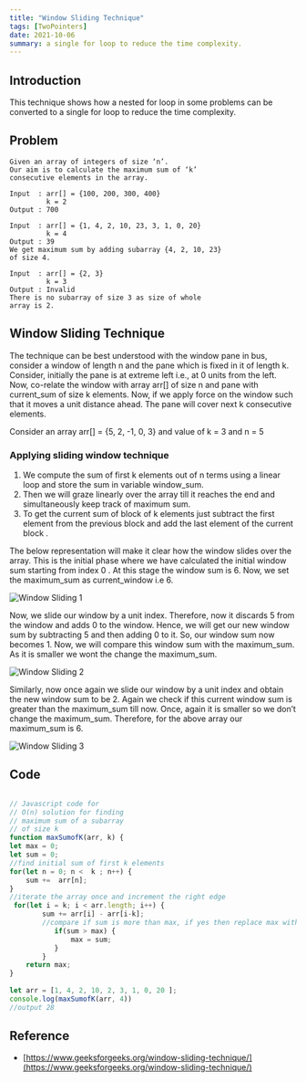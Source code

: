 ```yaml
---
title: "Window Sliding Technique"
tags: [TwoPointers]
date: 2021-10-06
summary: a single for loop to reduce the time complexity.
---
```


## Introduction

This technique shows how a nested for loop in some problems can be converted to
a single for loop to reduce the time complexity.

## Problem

```shell
Given an array of integers of size ‘n’.
Our aim is to calculate the maximum sum of ‘k’ 
consecutive elements in the array.

Input  : arr[] = {100, 200, 300, 400}
         k = 2
Output : 700

Input  : arr[] = {1, 4, 2, 10, 23, 3, 1, 0, 20}
         k = 4 
Output : 39
We get maximum sum by adding subarray {4, 2, 10, 23}
of size 4.

Input  : arr[] = {2, 3}
         k = 3
Output : Invalid
There is no subarray of size 3 as size of whole
array is 2.
```

## Window Sliding Technique

The technique can be best understood with the window pane in bus, consider a
window of length n and the pane which is fixed in it of length k. Consider,
initially the pane is at extreme left i.e., at 0 units from the left. Now,
co-relate the window with array arr[] of size n and pane with current_sum of
size k elements. Now, if we apply force on the window such that it moves a unit
distance ahead. The pane will cover next k consecutive elements. 

Consider an array arr[] = {5, 2, -1, 0, 3} and value of k = 3 and n = 5

### Applying sliding window technique

1. We compute the sum of first k elements out of n terms using a linear loop and store the sum in variable window_sum.
2. Then we will graze linearly over the array till it reaches the end and simultaneously keep track of maximum sum.
3. To get the current sum of block of k elements just subtract the first element from the previous block and add the last element of the current block .

The below representation will make it clear how the window slides over the array.
This is the initial phase where we have calculated the initial window sum
starting from index 0 . At this stage the window sum is 6. Now, we set the
maximum_sum as current_window i.e 6. 

![Window Sliding 1](/../../assets/sliding-window/sliding-window1.png)

Now, we slide our window by a unit index. Therefore, now it discards 5 from the
window and adds 0 to the window. Hence, we will get our new window sum by
subtracting 5 and then adding 0 to it. So, our window sum now becomes 1. Now, we
will compare this window sum with the maximum_sum. As it is smaller we wont the
change the maximum_sum. 

![Window Sliding 2](/../../assets/sliding-window/sliding-window2.png)

Similarly, now once again we slide our window by a unit index and obtain the new window sum to be 2. Again we check if this current window sum is greater than the maximum_sum till now. Once, again it is smaller so we don’t change the maximum_sum.
Therefore, for the above array our maximum_sum is 6.

![Window Sliding 3](/../../assets/sliding-window/sliding-window3.png)

## Code

```javascript

// Javascript code for
// O(n) solution for finding
// maximum sum of a subarray
// of size k
function maxSumofK(arr, k) {
let max = 0;
let sum = 0;
//find initial sum of first k elements
for(let n = 0; n <  k ; n++) {
    sum +=  arr[n];      
}
//iterate the array once and increment the right edge
 for(let i = k; i < arr.length; i++) {    
        sum += arr[i] - arr[i-k];
        //compare if sum is more than max, if yes then replace max with new sum value
           if(sum > max) {
               max = sum;
           }
        }
    return max;
}
 
let arr = [1, 4, 2, 10, 2, 3, 1, 0, 20 ];
console.log(maxSumofK(arr, 4))
//output 28
```

## Reference

- [https://www.geeksforgeeks.org/window-sliding-technique/](https://www.geeksforgeeks.org/window-sliding-technique/)